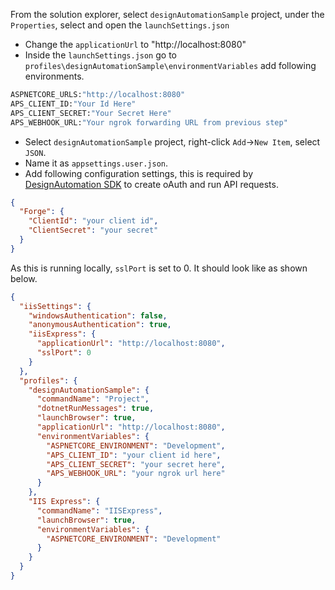 From the solution explorer, select `designAutomationSample` project, under the `Properties`,
select and open the `launchSettings.json`

- Change the `applicationUrl` to "http://localhost:8080"
- Inside the `launchSettings.json` go to `profiles\designAutomationSample\environmentVariables` add following environments.

```bash
ASPNETCORE_URLS:"http://localhost:8080"
APS_CLIENT_ID:"Your Id Here"
APS_CLIENT_SECRET:"Your Secret Here"
APS_WEBHOOK_URL:"Your ngrok forwarding URL from previous step"
```

- Select `designAutomationSample` project, right-click `Add`->`New Item`, select `JSON`.
- Name it as `appsettings.user.json`.
- Add following configuration settings, this is required by [DesignAutomation SDK](https://www.nuget.org/packages/Autodesk.Forge.DesignAutomation)
  to create oAuth and run API requests.

```json title=appsettings.user.json
{
  "Forge": {
    "ClientId": "your client id",
    "ClientSecret": "your secret"
  }
}
```

As this is running locally, `sslPort` is set to 0. It should look like as shown below.

```json title="launchSettings.json"
{
  "iisSettings": {
    "windowsAuthentication": false,
    "anonymousAuthentication": true,
    "iisExpress": {
      "applicationUrl": "http://localhost:8080",
      "sslPort": 0
    }
  },
  "profiles": {
    "designAutomationSample": {
      "commandName": "Project",
      "dotnetRunMessages": true,
      "launchBrowser": true,
      "applicationUrl": "http://localhost:8080",
      "environmentVariables": {
        "ASPNETCORE_ENVIRONMENT": "Development",
        "APS_CLIENT_ID": "your client id here",
        "APS_CLIENT_SECRET": "your secret here",
        "APS_WEBHOOK_URL": "your ngrok url here"
      }
    },
    "IIS Express": {
      "commandName": "IISExpress",
      "launchBrowser": true,
      "environmentVariables": {
        "ASPNETCORE_ENVIRONMENT": "Development"
      }
    }
  }
}
```
